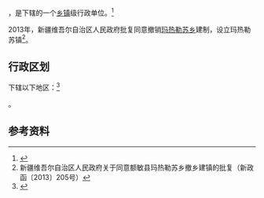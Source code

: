 {{中国乡级行政区|65/42/21/205/000}}

'''{{PAGENAMEBASE}}'''，是{{PRC admin/fullname|65/42/21/205/000|3}}下辖的一个[[乡镇|乡镇]]级行政单位。<ref>{{PRC admin/ref sgc|{{PRC admin/parent|65/42/21/205/000}}}}</ref>

2013年，新疆维吾尔自治区人民政府批复同意撤销[[玛热勒苏乡|玛热勒苏乡]]建制，设立玛热勒苏镇<ref>新疆维吾尔自治区人民政府关于同意额敏县玛热勒苏乡撤乡建镇的批复（新政函〔2013〕205号）</ref>。

== 行政区划 ==

{{PAGENAMEBASE}}下辖以下地区：<ref>{{PRC admin/ref sgc|65/42/21/205/000}}</ref>

{{PRC admin/children|65/42/21/205/000}}。

== 参考资料 ==

{{reflist}}

{{行政区划小作品}}
{{PRC admin/navcat|65/42/21/205/000}}